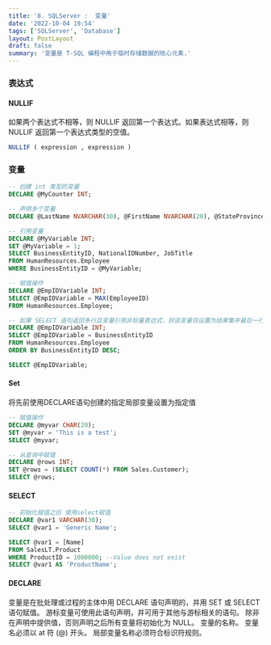 ```yaml
---
title: '8. SQLServer :  变量'
date: '2022-10-04 19:54'
tags: ['SQLServer', 'Database']
layout: PostLayout
draft: false
summary: '变量是 T-SQL 编程中用于临时存储数据的核心元素.'
---
```

<TOCInline toc={props.toc} />

### 表达式
#### NULLIF 


如果两个表达式不相等，则 NULLIF 返回第一个表达式。如果表达式相等，则 NULLIF 返回第一个表达式类型的空值。


```SQL
NULLIF ( expression , expression )  
```


### 变量

```SQL
-- 创建 int 类型的变量
DECLARE @MyCounter INT;

-- 声明多个变量
DECLARE @LastName NVARCHAR(30), @FirstName NVARCHAR(20), @StateProvince NCHAR(2);

-- 引用变量
DECLARE @MyVariable INT;
SET @MyVariable = 1;
SELECT BusinessEntityID, NationalIDNumber, JobTitle
FROM HumanResources.Employee
WHERE BusinessEntityID = @MyVariable;

-- 赋值操作
DECLARE @EmpIDVariable INT;
SELECT @EmpIDVariable = MAX(EmployeeID)
FROM HumanResources.Employee;

-- 如果 SELECT 语句返回多行且变量引用非标量表达式，则该变量将设置为结果集中最后一行中表达式的返回值
DECLARE @EmpIDVariable INT;
SELECT @EmpIDVariable = BusinessEntityID
FROM HumanResources.Employee
ORDER BY BusinessEntityID DESC;

SELECT @EmpIDVariable;
```


#### Set


将先前使用DECLARE语句创建的指定局部变量设置为指定值




```SQL
-- 赋值操作
DECLARE @myvar CHAR(20);  
SET @myvar = 'This is a test';  
SELECT @myvar;  

-- 从查询中赋值
DECLARE @rows INT;  
SET @rows = (SELECT COUNT(*) FROM Sales.Customer);  
SELECT @rows;

```


#### SELECT 

```SQL
-- 初始化赋值之后 使用select赋值
DECLARE @var1 VARCHAR(30);
SELECT @var1 = 'Generic Name';

SELECT @var1 = [Name]
FROM SalesLT.Product
WHERE ProductID = 1000000; --Value does not exist
SELECT @var1 AS 'ProductName';
```

#### DECLARE


变量是在批处理或过程的主体中用 DECLARE 语句声明的，并用 SET 或 SELECT 语句赋值。 游标变量可使用此语句声明，并可用于其他与游标相关的语句。 除非在声明中提供值，否则声明之后所有变量将初始化为 NULL。
变量的名称。 变量名必须以 at 符 (@) 开头。 局部变量名称必须符合标识符规则。





